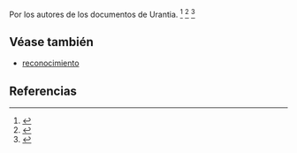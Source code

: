 Por los autores de los documentos de Urantia. <ref>{{lib|LU|0|12|13-14}}</ref> <ref>{{lib|LU|121|0|1}}</ref> <ref>{{lib|LU|121|8|12-14}}</ref> 

== Véase también ==

* [[reconocimiento]]


== Referencias ==

<references />
